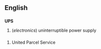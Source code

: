 ==English==

==={{acronym}}===
'''UPS'''

#(''electronics'') uninterruptible power supply


==={{initialism}}===

#United Parcel Service
